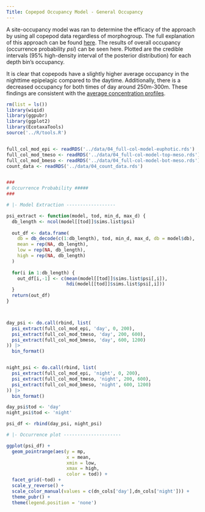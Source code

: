 ```yaml
---
Title: Copepod Occupancy Model - General Occupancy
---
```


A site-occupancy model was ran to determine the efficacy of the approach by using all copepod data regardless of morphogroup. The full explanation of this approach can be found [here](./main_05_all-copepod-occupancy). The results of overall occupancy (occurrence probability $psi$) can be seen here. Plotted are the credible intervals (95% high-density interval of the posterior distribution) for each depth bin's occupancy. 

\n\n

It is clear that copepods have a slightly higher average occupancy in the nighttime epipelagic compared to the daytime. Additionally, there is a decreased occupancy for both times of day around 250m-300m. These findings are consistent with the [average concentration profiles](./main_03_Vert-Distrib.html).


```r
rm(list = ls())
library(wiqid)
library(ggpubr)
library(ggplot2)
library(EcotaxaTools)
source('../R/tools.R')


full_col_mod_epi <- readRDS('../data/04_full-col-model-euphotic.rds')
full_col_mod_tmeso <- readRDS('../data/04_full-col-model-top-meso.rds')
full_col_mod_bmeso <- readRDS('../data/04_full-col-model-bot-meso.rds')
count_data <- readRDS('../data/04_count_data.rds')


###
# Occurrence Probability #####
###

# |- Model Extraction ------------------

psi_extract <- function(model, tod, min_d, max_d) {
  db_length <- ncol(model[[tod]]$sims.list$psi)
  
  out_df <- data.frame(
    db = db_decode(c(1:db_length), tod, min_d, max_d, db = model$db),
    mean = rep(NA, db_length),
    low = rep(NA, db_length),
    high = rep(NA, db_length)
  )
  
  for(i in 1:db_length) {
    out_df[i,-1] <- c(mean(model[[tod]]$sims.list$psi[,i]),
                      hdi(model[[tod]]$sims.list$psi[,i]))
  }
  return(out_df)
}



day_psi <- do.call(rbind, list(
  psi_extract(full_col_mod_epi, 'day', 0, 200),
  psi_extract(full_col_mod_tmeso, 'day', 200, 600),
  psi_extract(full_col_mod_bmeso, 'day', 600, 1200)
)) |> 
  bin_format()


night_psi <- do.call(rbind, list(
  psi_extract(full_col_mod_epi, 'night', 0, 200),
  psi_extract(full_col_mod_tmeso, 'night', 200, 600),
  psi_extract(full_col_mod_bmeso, 'night', 600, 1200)
)) |> 
  bin_format()

day_psi$tod <- 'day'
night_psi$tod <- 'night'

psi_df <- rbind(day_psi, night_psi)

# |- Occurrence plot ---------------------

ggplot(psi_df) + 
  geom_pointrange(aes(y = mp,
                      x = mean,
                      xmin = low,
                      xmax = high,
                      color = tod)) +
  facet_grid(~tod) +
  scale_y_reverse() +
  scale_color_manual(values = c(dn_cols['day'],dn_cols['night'])) +
  theme_pubr() +
  theme(legend.position = 'none')



```